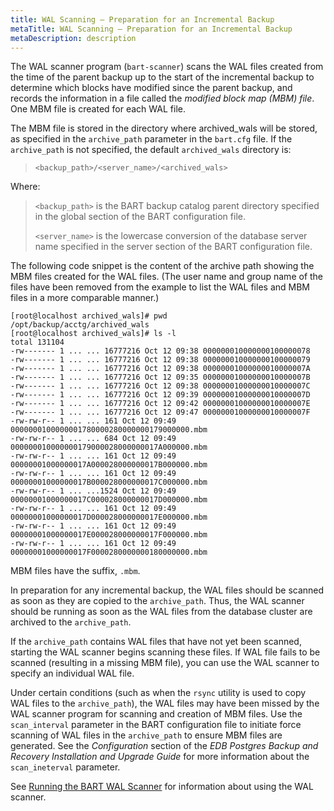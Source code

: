 ```yaml
---
title: WAL Scanning – Preparation for an Incremental Backup
metaTitle: WAL Scanning – Preparation for an Incremental Backup
metaDescription: description
---
```


The WAL scanner program (`bart-scanner`) scans the WAL files created
from the time of the parent backup up to the start of the incremental
backup to determine which blocks have modified since the parent backup,
and records the information in a file called the *modified block map
(MBM) file*. One MBM file is created for each WAL file.

The MBM file is stored in the directory where archived_wals will be
stored, as specified in the `archive_path` parameter in the `bart.cfg`
file. If the `archive_path` is not specified, the default
`archived_wals` directory is:

> `<backup_path>/<server_name>/<archived_wals>`

Where:

> `<backup_path>` is the BART backup catalog parent directory specified
> in the global section of the BART configuration file.
> 
> `<server_name>` is the lowercase conversion of the database server
> name specified in the server section of the BART configuration file.

The following code snippet is the content of the archive path showing
the MBM files created for the WAL files. (The user name and group name
of the files have been removed from the example to list the WAL files
and MBM files in a more comparable manner.)

``` text
[root@localhost archived_wals]# pwd
/opt/backup/acctg/archived_wals
[root@localhost archived_wals]# ls -l
total 131104
-rw------- 1 ... ... 16777216 Oct 12 09:38 000000010000000100000078
-rw------- 1 ... ... 16777216 Oct 12 09:38 000000010000000100000079
-rw------- 1 ... ... 16777216 Oct 12 09:38 00000001000000010000007A
-rw------- 1 ... ... 16777216 Oct 12 09:35 00000001000000010000007B
-rw------- 1 ... ... 16777216 Oct 12 09:38 00000001000000010000007C
-rw------- 1 ... ... 16777216 Oct 12 09:39 00000001000000010000007D
-rw------- 1 ... ... 16777216 Oct 12 09:42 00000001000000010000007E
-rw------- 1 ... ... 16777216 Oct 12 09:47 00000001000000010000007F
-rw-rw-r-- 1 ... ... 161 Oct 12 09:49 0000000100000001780000280000000179000000.mbm
-rw-rw-r-- 1 ... ... 684 Oct 12 09:49 000000010000000179000028000000017A000000.mbm
-rw-rw-r-- 1 ... ... 161 Oct 12 09:49 00000001000000017A000028000000017B000000.mbm
-rw-rw-r-- 1 ... ... 161 Oct 12 09:49 00000001000000017B000028000000017C000000.mbm
-rw-rw-r-- 1 ... ...1524 Oct 12 09:49 00000001000000017C000028000000017D000000.mbm
-rw-rw-r-- 1 ... ... 161 Oct 12 09:49 00000001000000017D000028000000017E000000.mbm
-rw-rw-r-- 1 ... ... 161 Oct 12 09:49 00000001000000017E000028000000017F000000.mbm
-rw-rw-r-- 1 ... ... 161 Oct 12 09:49 00000001000000017F0000280000000180000000.mbm
```

MBM files have the suffix, `.mbm`.

In preparation for any incremental backup, the WAL files should be
scanned as soon as they are copied to the `archive_path`. Thus, the WAL
scanner should be running as soon as the WAL files from the database
cluster are archived to the `archive_path`.

If the `archive_path` contains WAL files that have not yet been scanned,
starting the WAL scanner begins scanning these files. If WAL file fails
to be scanned (resulting in a missing MBM file), you can use the WAL
scanner to specify an individual WAL file.

Under certain conditions (such as when the `rsync` utility is used to
copy WAL files to the `archive_path`), the WAL files may have been
missed by the WAL scanner program for scanning and creation of MBM
files. Use the `scan_interval` parameter in the BART configuration file
to initiate force scanning of WAL files in the `archive_path` to ensure
MBM files are generated. See the *Configuration* section of the *EDB
Postgres Backup and Recovery Installation and Upgrade Guide* for more
information about the `scan_ineterval` parameter.

See [Running the BART WAL Scanner](running_the_bart_wal_scanner) for
information about using the WAL scanner.
